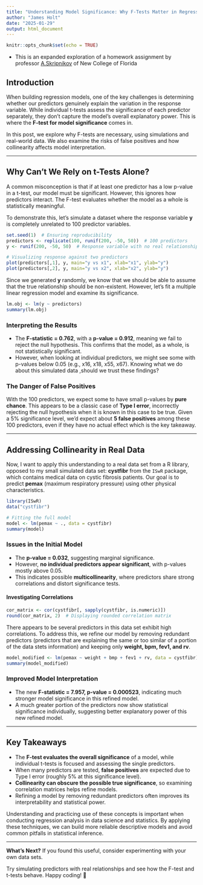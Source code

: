 ```yaml
---
title: "Understanding Model Significance: Why F-Tests Matter in Regression"
author: "James Holt"
date: "2025-01-29"
output: html_document
---
```


```r
knitr::opts_chunk$set(echo = TRUE)
```

-   This is an expanded exploration of a homework assignment by professor [A.Skripnikov]{.underline} of New College of Florida

## Introduction

When building regression models, one of the key challenges is determining whether our predictors genuinely explain the variation in the response variable. While individual t-tests assess the significance of each predictor separately, they don’t capture the model’s overall explanatory power. This is where the **F-test for model significance** comes in.

In this post, we explore why F-tests are necessary, using simulations and real-world data. We also examine the risks of false positives and how collinearity affects model interpretation.

------------------------------------------------------------------------

## Why Can’t We Rely on t-Tests Alone?

A common misconception is that if at least one predictor has a low p-value in a t-test, our model must be significant. However, this ignores how predictors interact. The F-test evaluates whether the model as a whole is statistically meaningful.

To demonstrate this, let's simulate a dataset where the response variable **y** is completely unrelated to 100 predictor variables.

```r
set.seed(1)  # Ensuring reproducibility
predictors <- replicate(100, runif(200, -50, 50))  # 100 predictors
y <- runif(200, -50, 50)  # Response variable with no real relationship

# Visualizing response against two predictors
plot(predictors[,1], y, main="y vs x1", xlab="x1", ylab="y")
plot(predictors[,2], y, main="y vs x2", xlab="x2", ylab="y")
```

Since we generated **y** randomly, we know that we should be able to assume that the true relationship should be non-existent. However, let's fit a multiple linear regression model and examine its significance.

```r
lm.obj <- lm(y ~ predictors)
summary(lm.obj)
```

### Interpreting the Results

-   The **F-statistic = 0.762**, with a **p-value = 0.912**, meaning we fail to reject the null hypothesis. This confirms that the model, as a whole, is not statistically significant.
-   However, when looking at individual predictors, we might see some with p-values below 0.05 (e.g., x16, x18, x55, x67). Knowing what we do about this simulated data ,should we trust these findings?

### The Danger of False Positives

With the 100 predictors, we expect some to have small p-values by **pure chance**. This appears to be a classic case of **Type I error**, incorrectly rejecting the null hypothesis when it is known in this case to be true. Given a 5% significance level, we'd expect about **5 false positives** among these 100 predictors, even if they have no actual effect which is the key takeaway.

------------------------------------------------------------------------

## Addressing Collinearity in Real Data

Now, I want to apply this understanding to a real data set from a R library, opposed to my small simulated data set: **cystfibr** from the `ISwR` package, which contains medical data on cystic fibrosis patients. Our goal is to predict **pemax** (maximum respiratory pressure) using other physical characteristics.

```r
library(ISwR)
data("cystfibr")

# Fitting the full model
model <- lm(pemax ~ ., data = cystfibr)
summary(model)
```

### Issues in the Initial Model

-   The **p-value = 0.032**, suggesting marginal significance.
-   However, **no individual predictors appear significant**, with p-values mostly above 0.05.
-   This indicates possible **multicollinearity**, where predictors share strong correlations and distort significance tests.

#### Investigating Correlations

```r
cor_matrix <- cor(cystfibr[, sapply(cystfibr, is.numeric)])
round(cor_matrix, 2)  # Displaying rounded correlation matrix
```

There appears to be several predictors in this data set exhibit high correlations. To address this, we refine our model by removing redundant predictors (predictors that are explaining the same or too similar of a portion of the data stets information) and keeping only **weight, bpm, fev1, and rv**.

```r
model_modified <- lm(pemax ~ weight + bmp + fev1 + rv, data = cystfibr)
summary(model_modified)
```

### Improved Model Interpretation

-   The new **F-statistic = 7.957, p-value = 0.000523**, indicating much stronger model significance in this refined model.
-   A much greater portion of the predictors now show statistical significance individually, suggesting better explanatory power of this new refined model.

------------------------------------------------------------------------

## Key Takeaways

-   The **F-test evaluates the overall significance** of a model, while individual t-tests is focused and assessing the single predictors.
-   When many predictors are tested, **false positives** are expected due to Type I error (roughly 5% at this significance level).
-   **Collinearity can obscure the possible true significance**, so examining correlation matrices helps refine models.
-   Refining a model by removing redundant predictors often improves its interpretability and statistical power.

Understanding and practicing use of these concepts is important when conducting regression analysis in data science and statistics. By applying these techniques, we can build more reliable descriptive models and avoid common pitfalls in statistical inference.

------------------------------------------------------------------------

**What’s Next?** If you found this useful, consider experimenting with your own data sets.

Try simulating predictors with real relationships and see how the F-test and t-tests behave. Happy coding! 🚀
